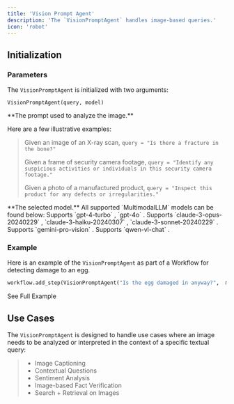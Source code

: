 ```yaml
---
title: 'Vision Prompt Agent'
description: 'The `VisionPromptAgent` handles image-based queries.'
icon: 'robot'
---
```


## Initialization
### Parameters

The `VisionPromptAgent` is initialized with two arguments: 

```
VisionPromptAgent(query, model)
```

<ResponseField name="query" type="string" required>
**The prompt used to analyze the image.**

Here are a few illustrative examples: 
>
>Given an image of an X-ray scan, `query = "Is there a fracture in the bone?"`
>
>Given a frame of security camera footage, `query = "Identify any suspicious activities or individuals in this security camera footage."`
>
>Given a photo of a manufactured product, `query = "Inspect this product for any defects or irregularities."`

</ResponseField>

<ResponseField name="model" type="MultimodalLLM" required>
  **The selected model.** All supported `MultimodalLLM` models can be found below: 
  <Expandable title="Supported MultimodalLLMs">
    <ResponseField name="GPT4Vision()" type="MultimodalLLM (Default)">
      Supports `gpt-4-turbo` , `gpt-4o` .
    </ResponseField>
    <ResponseField name="Claude()" type="MultimodalLLM">
      Supports `claude-3-opus-20240229` , `claude-3-haiku-20240307` , `claude-3-sonnet-20240229` .
    </ResponseField>
    <ResponseField name="Gemini()" type="MultimodalLLM">
      Supports `gemini-pro-vision` .
    </ResponseField>
    <ResponseField name="QwenVL()" type="MultimodalLLM">
      Supports `qwen-vl-chat` .
    </ResponseField>

  </Expandable>
</ResponseField>

### Example
Here is an example of the `VisionPromptAgent` as part of a Workflow for detecting damage to an egg.

```python example.py
workflow.add_step(VisionPromptAgent("Is the egg damaged in anyway?",  model=GPT4Vision()))
```

<CardGroup cols={2}>
  <Card
    title="Egg Carton Example"
    icon="circle-info"
    href="https://overeasy.sh/docs/examples/egg-carton-example"
  >
    See Full Example
  </Card>
</CardGroup>

## Use Cases
The `VisionPromptAgent` is designed to handle use cases where an image needs to be analyzed or interpreted in the context of a specific textual query:

> - Image Captioning
> - Contextual Questions
> - Sentiment Analysis
> - Image-based Fact Verification
> - Search + Retrieval on Images